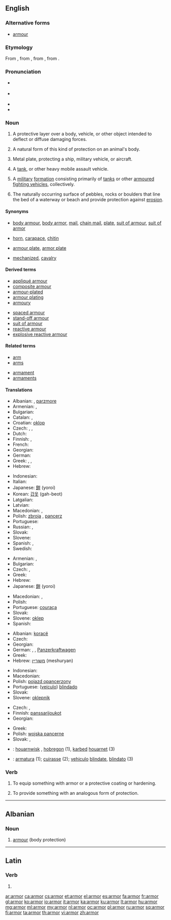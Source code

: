 ==English==

===Alternative forms===
* [[armour]] {{qualifier|British|Canadian|Australian}}

===Etymology===
From {{etyl|enm}} {{term|armour|armo(u)r/armure|lang=enm}}, from {{etyl|xno}} {{term|armure|armour(e)/armure|lang=fro}}, from {{etyl|fro}} {{term|armure|armëure|lang=fro}}, from {{etyl|la}} {{term|armatura|armātūra|lang=la}}.

===Pronunciation===
* {{a|UK}} {{IPA|/ˈɑː(ɹ)mə(ɹ)/}}
* {{a|US}} {{IPA|/ˈɑːɹmɚ/}}
* {{audio|en-us-armor.ogg|Audio (US)}}
* {{rhymes|ɑː(ɹ)mə(ɹ)}}

===Noun===
{{wikipedia|armour|armor}}
{{en-noun|s|-}} {{chiefly|US}}

# {{uncountable}} A protective layer over a body, vehicle, or other object intended to deflect or diffuse damaging forces.
# {{uncountable}} A natural form of this kind of protection on an animal's body.
# {{uncountable}} Metal plate, protecting a ship, military vehicle, or aircraft.
# {{countable}} A [[tank]], or other heavy mobile assault vehicle.
# {{military|uncountable}} A [[military]] [[formation]] consisting primarily of [[tanks]] or other [[armoured fighting vehicles]],  collectively.
# {{hydrology|uncountable}} The naturally occurring surface of pebbles, rocks or boulders that line the bed of a waterway or beach and provide protection against [[erosion]].

====Synonyms====
* {{sense|body armour}} [[body armour]], [[body armor]], [[mail]], [[chain mail]], [[plate]], [[suit of armour]], [[suit of armor]]
* {{sense|animal}} [[horn]], [[carapace]], [[chitin]]
* {{sense|metal plate}} [[armour plate]], [[armor plate]]
* {{sense|military}} [[mechanized]], [[cavalry]]

====Derived terms====
{{rel-top|terms derived from armor (noun)}}
* [[appliqué armour]]
* [[composite armour]]
* [[armour-plated]]
* [[armour plating]]
* [[armoury]]
{{rel-mid}}
* [[spaced armour]]
* [[stand-off armour]]
* [[suit of armour]]
* [[reactive armour]]
* [[explosive reactive armour]]
{{rel-bottom}}

====Related terms====
{{rel-top|}}
* [[arm]]
* [[arms]]
{{rel-mid}}
* [[armament]]
* [[armaments]]
{{rel-bottom}}

====Translations====
{{trans-top|protective layer over a body, vehicle, or other object intended to deflect or diffuse damaging forces}}
* Albanian: {{t+|sq|armor}}, [[parzmore]]
* Armenian: {{t-|hy|զրահ|tr=zrah}},  {{t-|hy|պատյան|tr=patyan}}
* Bulgarian: {{t+|bg|броня}}
* Catalan: {{t+|ca|arnès|m}}, {{t+|ca|armadura|f}}
* Croatian: [[oklop]] {{m}}
* Czech: {{t+|cs|brnění|n}}, {{t+|cs|zbroj|f}}, {{t-|cs|pancíř|m}}
* Dutch: {{t+|nl|pantser|f}}
* Finnish: {{t+|fi|haarniska}}, {{t-|fi|panssari}}
* French: {{t+|fr|armure|f}}
* Georgian: {{t-|ka|აბჯარი}}
* German: {{t+|de|Rüstung|f}}
* Greek: {{t+|el|θωράκιση|f|tr=thorákisi|sc=Grek}}, {{t+|el|πανοπλία|f|tr=panoplía|sc=Grek}}, {{t+|el|οπλισμός|m|tr=oplismós|sc=Grek}}
* Hebrew: {{t+|he|שריון|m|tr=shiryon}}
{{trans-mid}}
* Indonesian: {{t+|id|zirah}}
* Italian: {{t+|it|armatura|f}}
* Japanese: [[鎧]] (yoroi)
* Korean: [[갑옷]] (gah-beot)
* Latgalian: {{tø|ltg|brūne}}
* Latvian: {{t-|lv|bruņas|p}}
* Macedonian: {{t-|mk|оклоп|m|tr=óklop}},  {{t-|mk|панцир|m|tr=páncir}}
* Polish: [[zbroja]] {{f}}, [[pancerz]] {{m}}
* Portuguese: {{t+|pt|armadura|f}}
* Russian: {{t+|ru|броня|f|tr=bronjá|sc=Cyrl}}, {{t+|ru|латы|f|p|tr=láty|sc=Cyrl}}
* Slovak: {{t-|sk|brnenie|n}}
* Slovene: {{t+|sl|oklep|m}}
* Spanish: {{t+|es|armadura|f}}, {{t-|es|blindaje|m}}
* Swedish: {{t-|sv|rustning|c}}
{{trans-bottom}}

{{trans-top|natural form of this kind of protection on an animal's body}}
* Armenian: {{t-|hy|զրահ|tr=zrah}},  {{t-|hy|պատյան|tr=patyan}}
* Bulgarian: {{t-|bg|защитна обвивка}}
* Czech: {{t-|cs|krunýř|m}},  {{qualifier|colloquially}} {{t-|cs|pancíř|m}}
* Greek: {{t+|el|θωράκιση|f|tr=thorákisi|sc=Grek}}
* Hebrew: {{t+|he|שריון|m}}
* Japanese: [[鎧]] (yoroi)
{{trans-mid}}
* Macedonian: {{t-|mk|оклоп|m|tr=óklop}},  {{t-|mk|школка|f|tr=škólka}}
* Polish: {{t+|pl|pancerz|m}}
* Portuguese: [[couraça]] {{f}}
* Slovak: {{t-|sk|pancier|m}}
* Slovene: [[oklep]] {{m}}
* Spanish: {{t-|es|coraza|f}}
{{trans-bottom}}

{{trans-see|tank}}

{{trans-top|other heavy mobile assault vehicle}}
* Albanian: [[koracë]]
* Czech: {{t-|cs|obrněné vozidlo|n}}
* Georgian: {{t-|ka|ჯავშან-ტექნიკა}}
* German: {{t-|de|Panzerung|f}}, {{t+|de|Panzer|m}}, [[Panzerkraftwagen]]
* Greek: {{t+|el|τεθωρακισμένο|n|tr=tethorakisméno|sc=Grek}}
* Hebrew: [[משוריין]] (meshuryan) {{m}}
{{trans-mid}}
* Indonesian: {{t-|id|lapis baja}}
* Macedonian: {{t-|mk|оклоп|m|tr=óklop}}
* Polish: [[pojazd opancerzony]] {{m}}
* Portuguese: ([[veículo]]) [[blindado]] {{m}}
* Slovak: {{t-|sk|obrnené vozidlo|n}}
* Slovene: [[oklepnik]] {{m}}
{{trans-bottom}}

{{trans-top|military formation consisting primarily of tanks}}
* Czech: {{t-|cs|obrněné vojsko|n}},  {{t-|cs|obrněná vojska|p}}
* Finnish: [[panssarijoukot]] {{p}}
* Georgian: {{t-|ka|ჯავშან-ტექნიკა}}
{{trans-mid}}
* Greek: {{t+|el|τεθωρακισμένα|n|p|tr=tethorakisména|sc=Grek}}
* Polish: [[wojska pancerne]] {{p}}
* Slovak: {{t-|sk|obrnené vojsko|n}},  {{t-|sk|obrnené vojská|p}}
{{trans-bottom}}

{{checktrans}}
* {{ttbc|br}}: [[houarnwisk]] {{m}}, [[hobregon]] {{m}} (1), [[karbed]] [[houarnet]] (3)
* {{ttbc|ia}}: [[armatura]] (1); [[cuirasse]] (2); [[vehiculo]] [[blindate]], [[blindato]] (3)

===Verb===
{{en-verb}}

# {{transitive}} To equip something with armor or a protective coating or hardening.
# {{transitive}} To provide something with an analogous form of protection.

----

==Albanian==

===Noun===
{{head|sq|noun}}

# [[armour]] (body protection)

{{tbot entry|Albanian|armour|2009|November|sq}}

----

==Latin==

===Verb===
{{la-verb-form|armor}}

# {{conjugation of|armo|armō|1|s|pres|pass|ind|lang=la}}

[[ar:armor]]
[[ca:armor]]
[[cs:armor]]
[[et:armor]]
[[el:armor]]
[[es:armor]]
[[fa:armor]]
[[fr:armor]]
[[gl:armor]]
[[ko:armor]]
[[io:armor]]
[[it:armor]]
[[ka:armor]]
[[ku:armor]]
[[lt:armor]]
[[hu:armor]]
[[mg:armor]]
[[ml:armor]]
[[my:armor]]
[[nl:armor]]
[[oc:armor]]
[[pl:armor]]
[[ru:armor]]
[[sq:armor]]
[[fi:armor]]
[[ta:armor]]
[[th:armor]]
[[vi:armor]]
[[zh:armor]]